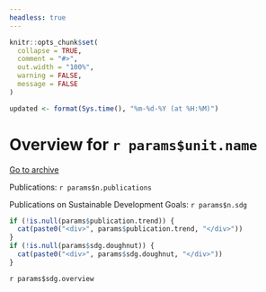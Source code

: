 ```yaml
---
headless: true
---
```


```r
knitr::opts_chunk$set(
  collapse = TRUE,
  comment = "#>",
  out.width = "100%",
  warning = FALSE,
  message = FALSE
)

```

```r
updated <- format(Sys.time(), "%m-%d-%Y (at %H:%M)")
```

<h1>Overview for `r params$unit.name`</h1>

<a id="archive-url" href="`r params$archive.url`">Go to archive</a>

<div id="stats-descriptives">
<p>Publications: <span class="stats-n">`r params$n.publications`</span></p>
<p>Publications on Sustainable Development Goals: <span class="stats-n">`r params$n.sdg`</span></p>
</div>


<div class="stats-graphs">
```r
if (!is.null(params$publication.trend)) { 
  cat(paste0("<div>", params$publication.trend, "</div>"))
}
if (!is.null(params$sdg.doughnut)) { 
  cat(paste0("<div>", params$sdg.doughnut, "</div>"))
}
```
</div>


<div id="sdg-overview">
  `r params$sdg.overview`
</div>